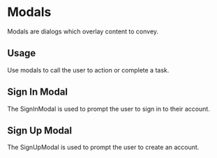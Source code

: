 
<Meta title="Design System | Modals" component={SignUpModal} />

# Modals

Modals are dialogs which overlay content to convey.

## Usage

Use modals to call the user to action or complete a task.

## Sign In Modal

The SignInModal is used to prompt the user to sign in to their account.

<Preview withToolbar>
  <Story name="signIn">
    <SignInModal showModal={boolean('Show Modal', true)} />
  </Story>
</Preview>

## Sign Up Modal

The SignUpModal is used to prompt the user to create an account.

<Preview withToolbar>
  <Story name="signUp">
    <SignUpModal showModal={boolean('Show Modal', true)} />
  </Story>
</Preview>

